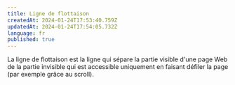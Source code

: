 ```yaml
---
title: Ligne de flottaison
createdAt: 2024-01-24T17:53:40.759Z
updatedAt: 2024-01-24T17:54:05.732Z
language: fr
published: true
---
```


La ligne de flottaison est la ligne qui sépare la partie visible d'une page Web de la partie invisible qui est accessible uniquement en faisant défiler la page (par exemple grâce au scroll).

